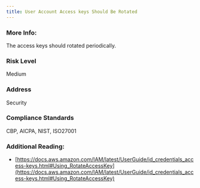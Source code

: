 ```yaml
---
title: User Account Access keys Should Be Rotated
---
```


### More Info:

The access keys should rotated periodically.

### Risk Level

Medium

### Address

Security

### Compliance Standards

CBP, AICPA, NIST, ISO27001

### Additional Reading:

- [https://docs.aws.amazon.com/IAM/latest/UserGuide/id_credentials_access-keys.html#Using_RotateAccessKey](https://docs.aws.amazon.com/IAM/latest/UserGuide/id_credentials_access-keys.html#Using_RotateAccessKey)
